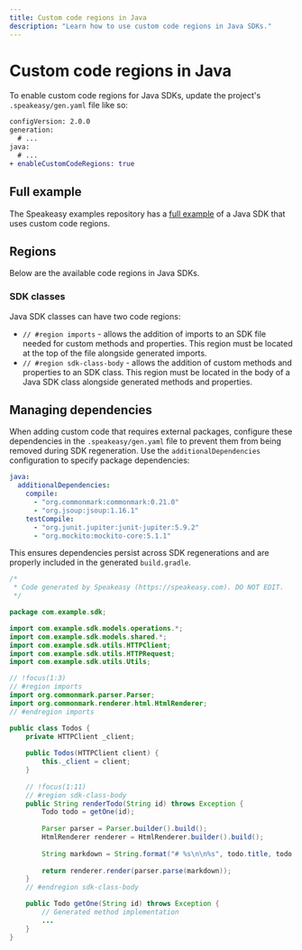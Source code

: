 ```yaml
---
title: Custom code regions in Java
description: "Learn how to use custom code regions in Java SDKs."
---
```


# Custom code regions in Java

To enable custom code regions for Java SDKs, update the project's
`.speakeasy/gen.yaml` file like so:

```diff .speakeasy/gen.yaml
configVersion: 2.0.0
generation:
  # ...
java:
  # ...
+ enableCustomCodeRegions: true
```

## Full example

The Speakeasy examples repository has a [full example](https://github.com/speakeasy-api/examples/tree/main/customcode-sdkclasses-java) of a Java SDK
that uses custom code regions.


## Regions

Below are the available code regions in Java SDKs.

### SDK classes

Java SDK classes can have two code regions:

* `// #region imports` - allows the addition of imports to an SDK file needed for
custom methods and properties. This region must be located at the top of the
file alongside generated imports.
* `// #region sdk-class-body` - allows the addition of custom methods and
properties to an SDK class. This region must be located in the body of a Java
SDK class alongside generated methods and properties.

## Managing dependencies

When adding custom code that requires external packages, configure these dependencies in the `.speakeasy/gen.yaml` file to prevent them from being removed during SDK regeneration. Use the `additionalDependencies` configuration to specify package dependencies:

```yaml .speakeasy/gen.yaml
java:
  additionalDependencies:
    compile:
      - "org.commonmark:commonmark:0.21.0"
      - "org.jsoup:jsoup:1.16.1"
    testCompile:
      - "org.junit.jupiter:junit-jupiter:5.9.2"
      - "org.mockito:mockito-core:5.1.1"
```

This ensures dependencies persist across SDK regenerations and are properly included in the generated `build.gradle`.

```java src/main/java/com/example/sdk/Todos.java
/*
 * Code generated by Speakeasy (https://speakeasy.com). DO NOT EDIT.
 */

package com.example.sdk;

import com.example.sdk.models.operations.*;
import com.example.sdk.models.shared.*;
import com.example.sdk.utils.HTTPClient;
import com.example.sdk.utils.HTTPRequest;
import com.example.sdk.utils.Utils;

// !focus(1:3)
// #region imports
import org.commonmark.parser.Parser;
import org.commonmark.renderer.html.HtmlRenderer;
// #endregion imports

public class Todos {
    private HTTPClient _client;
    
    public Todos(HTTPClient client) {
        this._client = client;
    }
    
    // !focus(1:11)
    // #region sdk-class-body
    public String renderTodo(String id) throws Exception {
        Todo todo = getOne(id);
        
        Parser parser = Parser.builder().build();
        HtmlRenderer renderer = HtmlRenderer.builder().build();
        
        String markdown = String.format("# %s\n\n%s", todo.title, todo.description);
        
        return renderer.render(parser.parse(markdown));
    }
    // #endregion sdk-class-body

    public Todo getOne(String id) throws Exception {
        // Generated method implementation
        ...
    }
}
```